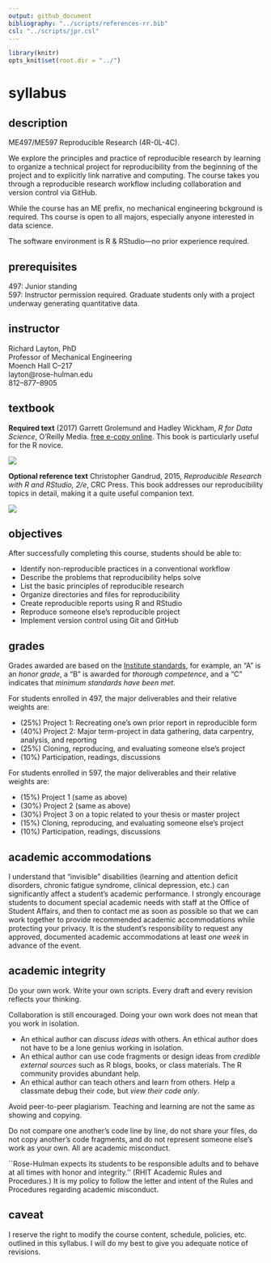 ```yaml
---
output: github_document
bibliography: "../scripts/references-rr.bib"
csl: "../scripts/jpr.csl"
---
```


```r
library(knitr)
opts_knit$set(root.dir = "../")
```

# syllabus

## description  

ME497/ME597 Reproducible Research (4R-0L-4C). 

We explore the principles and practice of reproducible research by learning to organize a technical project for reproducibility from the beginning of the project and to explicitly link narrative and computing. The course takes you through a reproducible research workflow including collaboration and version control via GitHub. 

While the course has an ME prefix, no mechanical engineering bckground is required. Ths course is open to all majors, especially anyone interested in data science. 

The software environment is R & RStudio---no prior experience required.


## prerequisites

497: Junior standing    
597: Instructor permission required. Graduate students only with a project underway generating quantitative data.    



## instructor

Richard Layton, PhD    
Professor of Mechanical Engineering  
Moench Hall C--217  
layton@rose-hulman.edu  
812--877--8905  

## textbook

**Required text** (2017) Garrett Grolemund and Hadley Wickham, *R for Data Science*,  O'Reilly Media. [free e-copy online](http://r4ds.had.co.nz/). This book is particularly useful for the R novice. 

![](../resources/images/r-4-data-science-cover.png)

**Optional reference text** Christopher Gandrud, 2015, *Reproducible Research with R and RStudio, 2/e*, CRC Press. This book addresses our reproducibility topics in detail, making it a quite useful companion text. 

![](../resources/images/gandrud-cover.jpg)
 
 


## objectives

After successfully completing this course, students should be able to:

- Identify non-reproducible practices in a conventional workflow 
- Describe the problems that reproducibility helps solve 
- List the basic principles of reproducible research 
- Organize directories and files for reproducibility 
- Create reproducible reports using R and RStudio 
- Reproduce someone else's reproducible project 
- Implement version control using Git and GitHub 
 
## grades

Grades awarded are based on the [Institute standards](https://www.rose-hulman.edu/campus-life/student-services/registrar/rules-and-procedures/grades.html), for example, an "A" is an *honor grade*, a "B" is awarded for *thorough competence*, and a "C" indicates that *minimum standards have been met*. 

For students enrolled in 497, the major deliverables and their relative weights are:  
  
- (25%) Project 1: Recreating one's own prior report in reproducible form 
- (40%) Project 2: Major term-project in data gathering, data carpentry, analysis, and reporting 
- (25%) Cloning, reproducing, and evaluating someone else's project 
- (10%) Participation, readings, discussions 


For students enrolled in 597, the major deliverables and their relative weights are:

- (15%) Project 1 (same as above)
- (30%) Project 2 (same as above) 
- (30%) Project 3 on a topic related to your thesis or master project 
- (15%) Cloning, reproducing, and evaluating someone else's project  
- (10%) Participation, readings, discussions 

## academic accommodations

I understand that "invisible" disabilities (learning and attention deficit disorders, chronic fatigue syndrome, clinical depression, etc.) can significantly affect a student's academic performance.  I strongly encourage students to document special academic needs with staff at the Office of Student Affairs, and then to contact me as soon as possible so that we can work together to provide recommended academic accommodations while protecting your privacy.  It is the student's responsibility to request any approved, documented academic accommodations at least *one week* in advance of the event. 


## academic integrity

Do your own work. Write your own scripts. Every draft and every revision reflects your thinking.  

Collaboration is still encouraged. Doing your own work does not mean that you work in isolation.

- An ethical author can *discuss ideas* with others. An ethical author does not have to be a lone genius working in isolation. 
- An ethical author can use code fragments or design ideas from *credible external sources* such as R blogs, books, or class materials. The R community provides abundant help. 
- An ethical author can teach others and learn from others. Help a classmate debug their code, but *view their code only*. 



Avoid peer-to-peer plagiarism. Teaching and learning are not the same as showing and copying. 

Do not compare one another's code line by line, do not share your files, do not copy another's code fragments, and do not represent someone else's work as your own. All are academic misconduct.

``Rose-Hulman expects its students to be responsible adults and to behave at all times with honor and integrity.'' (RHIT Academic Rules and Procedures.)  It is my policy to follow the letter and intent of the Rules and Procedures regarding academic misconduct.    



## caveat

I reserve the right to modify the course content, schedule, policies, etc. outlined in this syllabus. I will do my best to give you adequate notice of revisions.  
